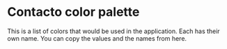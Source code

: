 
<Meta title="Colors/Color palette" />

<style>
  {`
    .color-grid {
    display: grid;
    margin-top: 32px;
    grid-column-gap: 16px;
    grid-row-gap: 16px;
    grid-template-columns: repeat(auto-fit, minmax(160px, 1fr));
    }

    .color{
      height: 100px;
          border-radius: 4px
    }
    .color-name {
      text-align: center;
    }
  .color-code{
    color: gray;
    font-size: 12px;
    text-align: center;
  }
    
  `}
</style>

# Contacto color palette

This is a list of colors that would be used in the application. Each has their own name. You can copy the values and the names from here.

<ColorBox />
